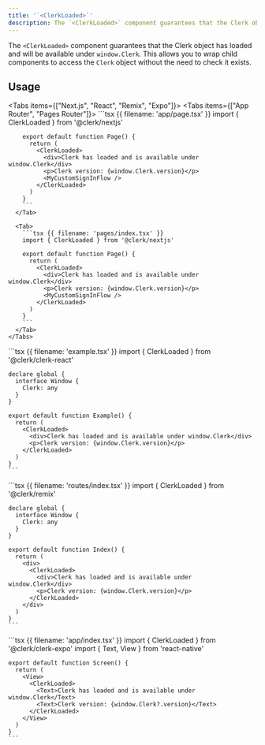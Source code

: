 ```yaml
---
title: '`<ClerkLoaded>`'
description: The `<ClerkLoaded>` component guarantees that the Clerk object has loaded and will be available under `window.Clerk`. This allows you to wrap child components to access the Clerk object without the need to check it exists.
---
```


The `<ClerkLoaded>` component guarantees that the Clerk object has loaded and will be available under `window.Clerk`. This allows you to wrap child components to access the `Clerk` object without the need to check it exists.

## Usage

<Tabs items={["Next.js", "React", "Remix", "Expo"]}>
  <Tab>
    <Tabs items={["App Router", "Pages Router"]}>
      <Tab>
        ```tsx {{ filename: 'app/page.tsx' }}
        import { ClerkLoaded } from '@clerk/nextjs'

        export default function Page() {
          return (
            <ClerkLoaded>
              <div>Clerk has loaded and is available under window.Clerk</div>
              <p>Clerk version: {window.Clerk.version}</p>
              <MyCustomSignInFlow />
            </ClerkLoaded>
          )
        }
        ```
      </Tab>

      <Tab>
        ```tsx {{ filename: 'pages/index.tsx' }}
        import { ClerkLoaded } from '@clerk/nextjs'

        export default function Page() {
          return (
            <ClerkLoaded>
              <div>Clerk has loaded and is available under window.Clerk</div>
              <p>Clerk version: {window.Clerk.version}</p>
              <MyCustomSignInFlow />
            </ClerkLoaded>
          )
        }
        ```
      </Tab>
    </Tabs>
  </Tab>

  <Tab>
    ```tsx {{ filename: 'example.tsx' }}
    import { ClerkLoaded } from '@clerk/clerk-react'

    declare global {
      interface Window {
        Clerk: any
      }
    }

    export default function Example() {
      return (
        <ClerkLoaded>
          <div>Clerk has loaded and is available under window.Clerk</div>
          <p>Clerk version: {window.Clerk.version}</p>
        </ClerkLoaded>
      )
    }
    ```
  </Tab>

  <Tab>
    ```tsx {{ filename: 'routes/index.tsx' }}
    import { ClerkLoaded } from '@clerk/remix'

    declare global {
      interface Window {
        Clerk: any
      }
    }

    export default function Index() {
      return (
        <div>
          <ClerkLoaded>
            <div>Clerk has loaded and is available under window.Clerk</div>
            <p>Clerk version: {window.Clerk.version}</p>
          </ClerkLoaded>
        </div>
      )
    }
    ```
  </Tab>

  <Tab>
    ```tsx {{ filename: 'app/index.tsx' }}
    import { ClerkLoaded } from '@clerk/clerk-expo'
    import { Text, View } from 'react-native'

    export default function Screen() {
      return (
        <View>
          <ClerkLoaded>
            <Text>Clerk has loaded and is available under window.Clerk</Text>
            <Text>Clerk version: {window.Clerk?.version}</Text>
          </ClerkLoaded>
        </View>
      )
    }
    ```
  </Tab>
</Tabs>
